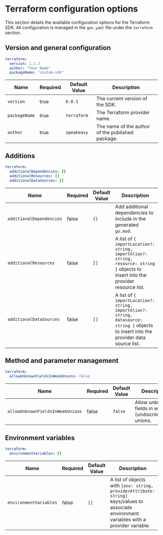 

# Terraform configuration options

 This section details the available configuration options for the Terraform SDK. All configuration is managed in the `gen.yaml` file under the `terraform` section.

## Version and general configuration

```yml
terraform:
  version: 1.2.3
  author: "Your Name"
  packageName: "custom-sdk"
```

| Name                   | Required | Default Value | Description                                                                                   |
|------------------------|----------|---------------|-----------------------------------------------------------------------------------------------|
| `version`              | true     | `0.0.1`       | The current version of the SDK.                                                               |
| `packageName`                     | true     | `terraform`        | The Terraform provider name.                                                                                |
| `author`                          | true     | `speakeasy`        | The name of the author of the published package.                                                            |

## Additions

```yml
terraform:
  additionalDependencies: {}
  additionalResources: []
  additionalDataSources: []
```

| Name                   | Required | Default Value | Description                                                                                   |
|------------------------|----------|---------------|-----------------------------------------------------------------------------------------------|
| `additionalDependencies`          | false    | `{}`               | Add additional dependencies to include in the generated `go.mod`.                                      |
| `additionalResources`             | false    | `[]`               | A list of `{ importLocation?: string, importAlias?: string, resource: string }` objects to insert into the provider resource list.    |
| `additionalDataSources`           | false    | `[]`               | A list of `{ importLocation?: string, importAlias?: string, datasource: string }` objects to insert into the provider data source list.  |

## Method and parameter management
```yml
terraform:
  allowUnknownFieldsInWeakUnions: false
```

| Name                       | Required | Default Value               | Description                                                                                   |
|----------------------------|----------|-----------------------------|-----------------------------------------------------------------------------------------------|
|  `allowUnknownFieldsInWeakUnions`  | false    | `false`            | Allow unknown fields in weak (undiscriminated) unions.                                                     |

## Environment variables

```yml
terraform:
  environmentVariables: []
```

| Name                       | Required | Default Value               | Description                                                                                   |
|----------------------------|----------|-----------------------------|-----------------------------------------------------------------------------------------------|
| `environmentVariables`            | false    | `[]`               | A list of objects with `[env: string, providerAttribute: string]` keys/values to associate environment variables with a provider variable. |



